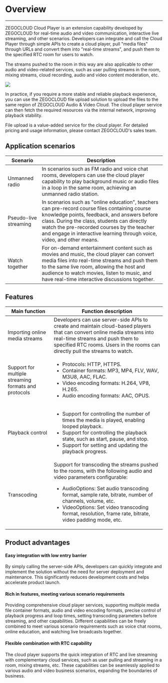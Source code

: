 # Overview

- - -

ZEGOCLOUD Cloud Player is an extension capability developed by ZEGOCLOUD for real-time audio and video communication, interactive live streaming, and other scenarios. Developers can integrate and call the Cloud Player through simple APIs to create a cloud player, pull "media files" through URLs and convert them into "real-time streams", and push them to the specified RTC room for users to watch.

The streams pushed to the room in this way are also applicable to other audio and video-related services, such as user pulling streams in the room, mixing streams, cloud recording, audio and video content moderation, etc.


<Frame width="512" height="auto" caption=""><img src="https://storage.zego.im/sdk-doc/Pics/Cloud_player/17718.jpeg" /></Frame>

In practice, if you require a more stable and reliable playback experience, you can use the ZEGOCLOUD file upload solution to upload the files to the same region of ZEGOCLOUD Audio & Video Cloud. The cloud player service can then fetch the required resources via the internal network, improving playback stability.

File upload is a value-added service for the cloud player. For detailed pricing and usage information, please contact ZEGOCLOUD's sales team.

## Application scenarios

|Scenario   | Description|
| ------------ | ------------ |
| Unmanned radio | In scenarios such as FM radio and voice chat rooms, developers can use the cloud player capability to play background music or audio files in a loop in the same room, achieving an unmanned radio station. |
| Pseudo-live streaming | In scenarios such as "online education", teachers can pre-record course files containing course knowledge points, feedback, and answers before class. During the class, students can directly watch the pre-recorded courses by the teacher and engage in interactive learning through voice, video, and other means. |
| Watch together | For on-demand entertainment content such as movies and music, the cloud player can convert media files into real-time streams and push them to the same live room, allowing the host and audience to watch movies, listen to music, and have real-time interactive discussions together. |

## Features
| Main function | Function description |
| ------------ | ------------ |
| Importing online media streams | Developers can use server-side APIs to create and maintain cloud-based players that can convert online media streams into real-time streams and push them to specified RTC rooms. Users in the rooms can directly pull the streams to watch. |
| Support for multiple streaming formats and protocols | <ul><li>Protocols: HTTP, HTTPS.</li><li>Container formats: MP3, MP4, FLV, WAV, M3U8, AAC, FLAC.</li><li>Video encoding formats: H.264, VP8, H.265.</li><li>Audio encoding formats: AAC, OPUS.</li></ul> |
| Playback control | <ul><li>Support for controlling the number of times the media is played, enabling looped playback.</li><li>Support for controlling the playback state, such as start, pause, and stop.</li><li>Support for setting and updating the playback progress.</li></ul> |
| Transcoding | Support for transcoding the streams pushed to the rooms, with the following audio and video parameters configurable:<ul><li>AudioOptions: Set audio transcoding format, sample rate, bitrate, number of channels, volume, etc.</li><li>VideoOptions: Set video transcoding format, resolution, frame rate, bitrate, video padding mode, etc.</li></ul> |

## Product advantages

#### Easy integration with low entry barrier

By simply calling the server-side APIs, developers can quickly integrate and implement the solution without the need for server deployment and maintenance. This significantly reduces development costs and helps accelerate product launch.

#### Rich in features, meeting various scenario requirements

Providing comprehensive cloud player services, supporting multiple media file container formats, audio and video encoding formats, precise control of playback progress and loop times, setting transcoding parameters before streaming, and other capabilities. Different capabilities can be freely combined to meet various scenario requirements such as voice chat rooms, online education, and watching live broadcasts together.

#### Flexible combination with RTC capability

The cloud player supports the quick integration of RTC and live streaming with complementary cloud services, such as user pulling and streaming in a room, mixing streams, etc. These capabilities can be seamlessly applied to various audio and video business scenarios, expanding the boundaries of business.
